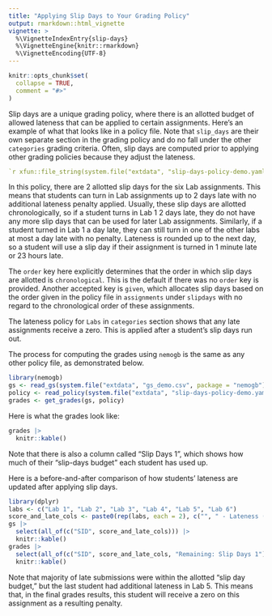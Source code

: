 ```yaml
---
title: "Applying Slip Days to Your Grading Policy"
output: rmarkdown::html_vignette
vignette: >
  %\VignetteIndexEntry{slip-days}
  %\VignetteEngine{knitr::rmarkdown}
  %\VignetteEncoding{UTF-8}
---
```


```r
knitr::opts_chunk$set(
  collapse = TRUE,
  comment = "#>"
)
```

Slip days are a unique grading policy, where there is an allotted budget of allowed lateness that can be applied to certain assignments. Here's an example of what that looks like in a policy file. Note that `slip_days` are their own separate section in the grading policy and do no fall under the other `categories` grading criteria. Often, slip days are computed prior to applying other grading policies because they adjust the lateness.
```yaml
`r xfun::file_string(system.file("extdata", "slip-days-policy-demo.yaml", package = "nemogb"))`

```
In this policy, there are 2 allotted slip days for the six Lab assignments. This means that students can turn in Lab assignments up to 2 days late with no additional lateness penalty applied. Usually, these slip days are allotted chronologically, so if a student turns in Lab 1 2 days late, they do not have any more slip days that can be used for later Lab assignments. Similarly, if a student turned in Lab 1 a day late, they can still turn in one of the other labs at most a day late with no penalty. Lateness is rounded up to the next day, so a student will use a slip day if their assignment is turned in 1 minute late or 23 hours late.

The `order` key here explicitly determines that the order in which slip days are allotted is `chronological`. This is the default if there was no `order` key is provided. Another accepted key is `given`, which allocates slip days based on the order given in the policy file in `assignments` under `slipdays` with no regard to the chronological order of these assignments.

The lateness policy for `Labs` in `categories` section shows that any late assignments receive a zero. This is applied after a student's slip days run out.

The process for computing the grades using `nemogb` is the same as any other policy file, as demonstrated below.
```r
library(nemogb)
gs <- read_gs(system.file("extdata", "gs_demo.csv", package = "nemogb"))
policy <- read_policy(system.file("extdata", "slip-days-policy-demo.yaml", package = "nemogb"))
grades <- get_grades(gs, policy)
```

Here is what the grades look like:
```r
grades |>
  knitr::kable()
```

Note that there is also a column called "Slip Days 1", which shows how much of their "slip-days budget" each student has used up.

Here is a before-and-after comparison of how students' lateness are updated after applying slip days.
```r
library(dplyr)
labs <- c("Lab 1", "Lab 2", "Lab 3", "Lab 4", "Lab 5", "Lab 6")
score_and_late_cols <- paste0(rep(labs, each = 2), c("", " - Lateness (H:M:S)"))
gs |>
  select(all_of(c("SID", score_and_late_cols))) |>
  knitr::kable()
grades |>
  select(all_of(c("SID", score_and_late_cols, "Remaining: Slip Days 1"))) |>
  knitr::kable()
```
Note that majority of late submissions were within the allotted "slip day budget," but the last student had additional lateness in Lab 5. This means that, in the final grades results, this student will receive a zero on this assignment as a resulting penalty.
